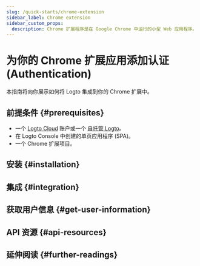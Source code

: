 ```yaml
---
slug: /quick-starts/chrome-extension
sidebar_label: Chrome extension
sidebar_custom_props:
  description: Chrome 扩展程序是在 Google Chrome 中运行的小型 Web 应用程序。
---
```




# 为你的 Chrome 扩展应用添加认证 (Authentication)

本指南将向你展示如何将 Logto 集成到你的 Chrome 扩展中。

<GuideTip />

## 前提条件 \{#prerequisites}

- 一个 [Logto Cloud](https://cloud.logto.io) 账户或一个 [自托管 Logto](/introduction/set-up-logto-oss)。
- 在 Logto Console 中创建的单页应用程序 (SPA)。
- 一个 Chrome 扩展项目。

## 安装 \{#installation}

<Installation />

## 集成 \{#integration}

<Integration />

## 获取用户信息 \{#get-user-information}

<GetUserInformation package="@logto/chrome-extension" />

## API 资源 \{#api-resources}

<ApiResources package="@logto/chrome-extension" />

## 延伸阅读 \{#further-readings}

<FurtherReadings />